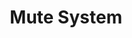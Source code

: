 ---
title: 'Mute System'
description: 'Learn to properly configure mute commands for your server'
---